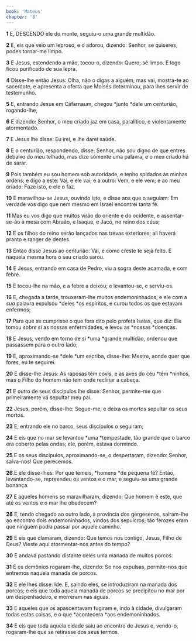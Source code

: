 ```yaml
---
book: 'Mateus'
chapter: '8'
---
```


**1** E, DESCENDO ele do monte, seguiu-o uma grande multidão.

**2** E, eis que veio um leproso, e o adorou, dizendo: Senhor, se quiseres, podes tornar-me limpo.

**3** E Jesus, estendendo a mão, tocou-o, dizendo: Quero; sê limpo. E logo ficou purificado de sua lepra.

**4** Disse-lhe então Jesus: Olha, não o digas a alguém, mas vai, mostra-te ao sacerdote, e apresenta a oferta que Moisés determinou, para lhes servir de testemunho.

**5** E, entrando Jesus em Cafarnaum, chegou *junto *dele um centurião, rogando-lhe,

**6** E dizendo: Senhor, o meu criado jaz em casa, paralítico, e violentamente atormentado.

**7** E Jesus lhe disse: Eu irei, e lhe darei saúde.

**8** E o centurião, respondendo, disse: Senhor, não sou digno de que entres debaixo do meu telhado, mas dize somente uma palavra, e o meu criado há de sarar.

**9** Pois também eu sou homem sob autoridade, e tenho soldados às minhas ordens; e digo a este: Vai, e ele vai; e a outro: Vem, e ele vem; e ao meu criado: Faze isto, e ele o faz.

**10** E maravilhou-se Jesus, ouvindo _isto,_ e disse aos que o seguiam: Em verdade vos digo que nem mesmo em Israel encontrei tanta fé.

**11** Mas eu vos digo que muitos virão do oriente e do ocidente, e assentar-se-ão à mesa com Abraão, e Isaque, e Jacó, no reino dos céus;

**12** E os filhos do reino serão lançados nas trevas exteriores; ali haverá pranto e ranger de dentes.

**13** Então disse Jesus ao centurião: Vai, e como creste te seja feito. E naquela mesma hora o seu criado sarou.

**14** E Jesus, entrando em casa de Pedro, viu a sogra deste acamada, e com febre.

**15** E tocou-lhe na mão, e a febre a deixou; e levantou-se, e serviu-os.

**16** E, chegada a tarde, trouxeram-lhe muitos endemoninhados, e ele com a _sua_ palavra expulsou *deles *os espíritos, e curou todos os que estavam enfermos;

**17** Para que se cumprisse o que fora dito pelo profeta Isaías, que diz: Ele tomou _sobre si_ as nossas enfermidades, e levou as *nossas *doenças.

**18** E Jesus, vendo em torno de si *uma *grande multidão, ordenou que passassem para o outro lado;

**19** E, aproximando-se *dele *um escriba, disse-lhe: Mestre, aonde quer que fores, eu te seguirei.

**20** E disse-lhe Jesus: As raposas têm covis, e as aves do céu *têm *ninhos, mas o Filho do homem não tem onde reclinar a cabeça.

**21** E outro de seus discípulos lhe disse: Senhor, permite-me que primeiramente vá sepultar meu pai.

**22** Jesus, porém, disse-lhe: Segue-me, e deixa os mortos sepultar os seus mortos.

**23** E, entrando ele no barco, seus discípulos o seguiram;

**24** E eis que no mar se levantou *uma *tempestade, tão grande que o barco era coberto pelas ondas; ele, porém, estava dormindo.

**25** E os seus discípulos, aproximando-se, o despertaram, dizendo: Senhor, salva-nos! Que perecemos.

**26** E ele disse-lhes: Por que temeis, *homens *de pequena fé? Então, levantando-se, repreendeu os ventos e o mar, e seguiu-se uma grande bonança.

**27** E aqueles homens se maravilharam, dizendo: Que homem é este, que até os ventos e o mar lhe obedecem?

**28** E, tendo chegado ao outro lado, à província dos gergesenos, saíram-lhe ao encontro dois endemoninhados, vindos dos sepulcros; tão ferozes eram que ninguém podia passar por aquele caminho.

**29** E eis que clamaram, dizendo: Que temos nós contigo, Jesus, Filho de Deus? Vieste aqui atormentar-nos antes do tempo?

**30** E andava pastando distante deles uma manada de muitos porcos.

**31** E os demônios rogaram-lhe, dizendo: Se nos expulsas, permite-nos que entremos naquela manada de porcos.

**32** E ele lhes disse: Ide. E, saindo eles, se introduziram na manada dos porcos; e eis que toda aquela manada de porcos se precipitou no mar por um despenhadeiro, e morreram nas águas.

**33** E aqueles que os apascentavam fugiram e, indo à cidade, divulgaram todas estas coisas, e o que *acontecera *aos endemoninhados.

**34** E eis que toda aquela cidade saiu ao encontro de Jesus e, vendo-o, rogaram-lhe que se retirasse dos seus termos.
